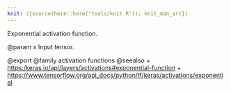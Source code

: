 ```yaml
---
knit: ({source(here::here("tools/knit.R")); knit_man_src})
---
```

Exponential activation function.

@param x Input tensor.

@export
@family activation functions
@seealso
+ <https:/keras.io/api/layers/activations#exponential-function>
+ <https://www.tensorflow.org/api_docs/python/tf/keras/activations/exponential>
